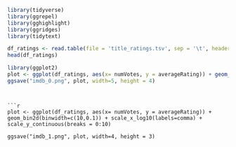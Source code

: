 

```{r}
library(tidyverse)
library(ggrepel)
library(gghighlight)
library(ggridges)
library(tidytext)
```


```{r}
df_ratings <- read.table(file = 'title_ratings.tsv', sep = '\t', header = TRUE)
head(df_ratings)
```

```{r}
library(ggplot2)
plot <- ggplot(df_ratings, aes(x= numVotes, y = averageRating)) + geom_bin2d() +ggtitle("Score Moyen par nombre de votes") + labs(y="Score Moyen", x = "Num Votes")
ggsave("imdb_0.png", plot, width=5, height = 4)

```


```


```{r}
plot <- ggplot(df_ratings, aes(x= numVotes, y = averageRating)) + geom_bin2d(binwidth=c(10,0.1)) + scale_x_log10(labels=comma) + scale_y_continuous(breaks = 0:10)

ggsave("imdb_1.png", plot, width=4, height = 3)

```


